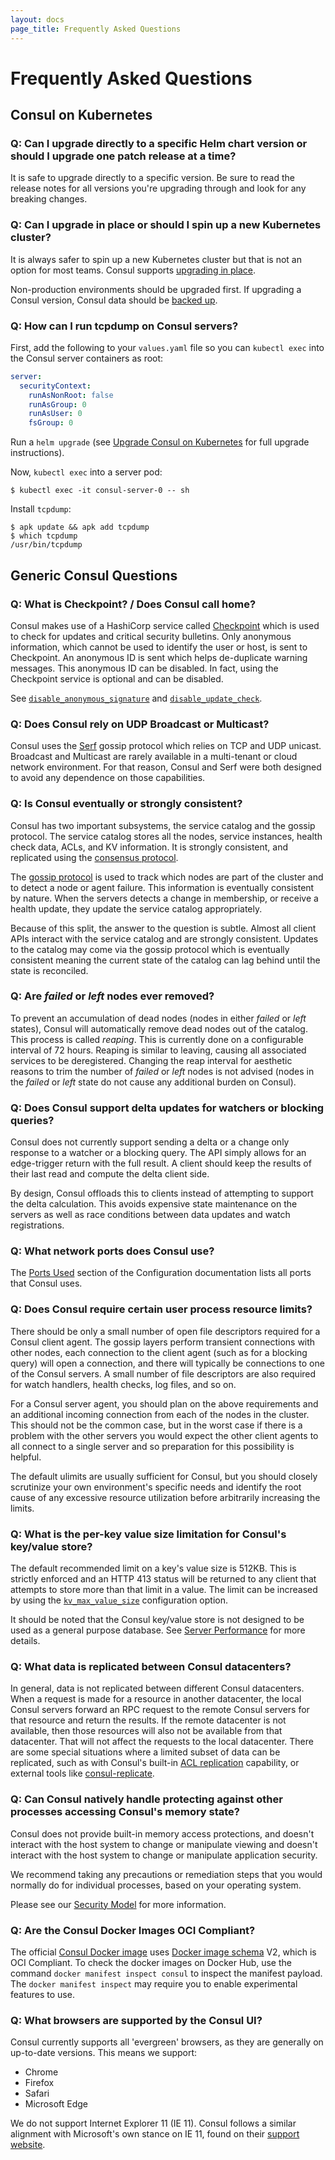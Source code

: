 ```yaml
---
layout: docs
page_title: Frequently Asked Questions
---
```


# Frequently Asked Questions

## Consul on Kubernetes

### Q: Can I upgrade directly to a specific Helm chart version or should I upgrade one patch release at a time?

It is safe to upgrade directly to a specific version. Be sure to read the release notes for all versions you're upgrading
through and look for any breaking changes.

### Q: Can I upgrade in place or should I spin up a new Kubernetes cluster?

It is always safer to spin up a new Kubernetes cluster but that is not an
option for most teams. Consul supports [upgrading in place](/docs/k8s/upgrade).

Non-production environments should be upgraded first. If upgrading
a Consul version, Consul data should be [backed up](https://learn.hashicorp.com/tutorials/consul/kubernetes-disaster-recovery).

### Q: How can I run tcpdump on Consul servers?

First, add the following to your `values.yaml` file so you can `kubectl exec` into
the Consul server containers as root:

```yaml
server:
  securityContext:
    runAsNonRoot: false
    runAsGroup: 0
    runAsUser: 0
    fsGroup: 0
```

Run a `helm upgrade` (see [Upgrade Consul on Kubernetes](/docs/k8s/upgrade) for full upgrade instructions).

Now, `kubectl exec` into a server pod:

```console
$ kubectl exec -it consul-server-0 -- sh
```

Install `tcpdump`:

```console
$ apk update && apk add tcpdump
$ which tcpdump
/usr/bin/tcpdump
```

## Generic Consul Questions

### Q: What is Checkpoint? / Does Consul call home?

Consul makes use of a HashiCorp service called [Checkpoint](http://checkpoint.hashicorp.com)
which is used to check for updates and critical security bulletins.
Only anonymous information, which cannot be used to identify the user or host,
is sent to Checkpoint. An anonymous ID is sent which helps de-duplicate warning
messages.
This anonymous ID can be disabled. In fact, using the Checkpoint service is
optional and can be disabled.

See [`disable_anonymous_signature`](/docs/agent/options#disable_anonymous_signature)
and [`disable_update_check`](/docs/agent/options#disable_update_check).

### Q: Does Consul rely on UDP Broadcast or Multicast?

Consul uses the [Serf](https://www.serf.io) gossip protocol which relies on
TCP and UDP unicast. Broadcast and Multicast are rarely available in a
multi-tenant or cloud network environment. For that reason, Consul and Serf
were both designed to avoid any dependence on those capabilities.

### Q: Is Consul eventually or strongly consistent?

Consul has two important subsystems, the service catalog and the gossip
protocol.
The service catalog stores all the nodes, service instances, health check data,
ACLs, and KV information. It is strongly consistent, and replicated
using the [consensus protocol](/docs/internals/consensus).

The [gossip protocol](/docs/internals/gossip) is used to track which
nodes are part of the cluster and to detect a node or agent failure. This
information is eventually consistent by nature. When the servers detects a
change in membership, or receive a health update, they update the service
catalog appropriately.

Because of this split, the answer to the question is subtle. Almost all client
APIs interact with the service catalog and are strongly consistent. Updates to
the catalog may come via the gossip protocol which is eventually consistent
meaning the current state of the catalog can lag behind until the state is
reconciled.

### Q: Are _failed_ or _left_ nodes ever removed?

To prevent an accumulation of dead nodes (nodes in either _failed_ or _left_
states), Consul will automatically remove dead nodes out of the catalog. This
process is called _reaping_. This is currently done on a configurable
interval of 72 hours. Reaping is similar to leaving, causing all associated
services to be deregistered. Changing the reap interval for aesthetic
reasons to trim the number of _failed_ or _left_ nodes is not advised (nodes
in the _failed_ or _left_ state do not cause any additional burden on
Consul).

### Q: Does Consul support delta updates for watchers or blocking queries?

Consul does not currently support sending a delta or a change only response
to a watcher or a blocking query. The API simply allows for an edge-trigger
return with the full result. A client should keep the results of their last
read and compute the delta client side.

By design, Consul offloads this to clients instead of attempting to support
the delta calculation. This avoids expensive state maintenance on the servers
as well as race conditions between data updates and watch registrations.

### Q: What network ports does Consul use?

The [Ports Used](/docs/agent/options#ports) section of the Configuration
documentation lists all ports that Consul uses.

### Q: Does Consul require certain user process resource limits?

There should be only a small number of open file descriptors required for a
Consul client agent. The gossip layers perform transient connections with
other nodes, each connection to the client agent (such as for a blocking
query) will open a connection, and there will typically be connections to one
of the Consul servers. A small number of file descriptors are also required
for watch handlers, health checks, log files, and so on.

For a Consul server agent, you should plan on the above requirements and
an additional incoming connection from each of the nodes in the cluster. This
should not be the common case, but in the worst case if there is a problem
with the other servers you would expect the other client agents to all
connect to a single server and so preparation for this possibility is helpful.

The default ulimits are usually sufficient for Consul, but you should closely
scrutinize your own environment's specific needs and identify the root cause
of any excessive resource utilization before arbitrarily increasing the limits.

### Q: What is the per-key value size limitation for Consul's key/value store?

The default recommended limit on a key's value size is 512KB. This is strictly
enforced and an HTTP 413 status will be returned to any client that attempts to
store more than that limit in a value. The limit can be increased by using the
[`kv_max_value_size`](/docs/agent/options#kv_max_value_size) configuration option.

It should be noted that the Consul key/value store is not designed to be used as
a general purpose database. See
[Server Performance](/docs/install/performance) for more details.

### Q: What data is replicated between Consul datacenters?

In general, data is not replicated between different Consul datacenters. When a
request is made for a resource in another datacenter, the local Consul servers
forward an RPC request to the remote Consul servers for that resource and
return the results.
If the remote datacenter is not available, then those resources will also not be
available from that datacenter. That will not affect the requests to the local
datacenter. There are some special situations where a limited subset of data
can be replicated, such as with Consul's built-in
[ACL replication](https://learn.hashicorp.com/tutorials/consul/access-control-replication-multiple-datacenters)
capability, or external tools like
[consul-replicate](https://github.com/hashicorp/consul-replicate).

### Q: Can Consul natively handle protecting against other processes accessing Consul's memory state?

Consul does not provide built-in memory access protections, and doesn't
interact with the host system to change or manipulate
viewing and doesn't interact with the host system to change or manipulate
application security.

We recommend taking any precautions or remediation steps that you would
normally do for individual processes, based on your operating system.

Please see our
[Security Model](/docs/internals/security) for more information.

### Q: Are the Consul Docker Images OCI Compliant?

The official [Consul Docker image](https://hub.docker.com/_/consul/) uses
[Docker image schema](https://docs.docker.com/registry/spec/manifest-v2-2/) V2,
which is OCI Compliant. To check the docker images on Docker Hub, use the
command `docker manifest inspect consul` to inspect the manifest payload. The
`docker manifest inspect` may require you to enable experimental features to
use.

### Q: What browsers are supported by the Consul UI?

Consul currently supports all 'evergreen' browsers, as they are generally on
up-to-date versions. This means we support:

- Chrome
- Firefox
- Safari
- Microsoft Edge

We do not support Internet Explorer 11 (IE 11). Consul follows a similar
alignment with Microsoft's own stance on IE 11, found on their
[support website](https://support.microsoft.com/en-us/help/17454/lifecycle-faq-internet-explorer-and-edge).
